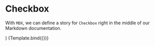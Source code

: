 <!--- Checkbox.stories.mdx -->


<Meta
  title="Mini Editor Hike"
  component={MiniEditorTween}
/>

# Checkbox

With `MDX`, we can define a story for `Checkbox` right in the middle of our
Markdown documentation.

<!--- This is your Story template function, shown here in React -->

  <MiniEditorTween codeProps={codeProps} />
)

<Canvas>
  <Story
    name="Unchecked"
    args={{
      codeProps: "Unchecked",
    }}
  >
    {Template.bind({})}
  </Story>
</Canvas>
